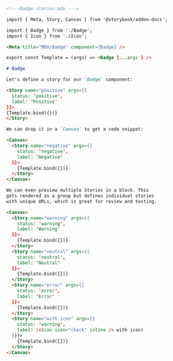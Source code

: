 ```md
<!---Badge.stories.mdx --->

import { Meta, Story, Canvas } from '@storybook/addon-docs';

import { Badge } from './Badge';
import { Icon } from './Icon';

<Meta title="MDX/Badge" component={Badge} />

export const Template = (args) => <Badge {...args } />

# Badge

Let's define a story for our `Badge` component:

<Story name="positive" args={{
  status: 'positive',
  label: 'Positive'
}}>
{Template.bind({})}
</Story>

We can drop it in a `Canvas` to get a code snippet:

<Canvas>
  <Story name="negative" args={{
    status: 'negative', 
    label: 'Negative'
  }}>
    {Template.bind({})}
  </Story>
</Canvas>

We can even preview multiple Stories in a block. This
gets rendered as a group but defines individual stories
with unique URLs, which is great for review and testing.

<Canvas>
  <Story name="warning" args={{
    status: 'warning',
    label: 'Warning' 
  }}>
    {Template.bind({})}
  </Story>
  <Story name="neutral" args={{
    status: 'neutral', 
    label: 'Neutral' 
  }}>
    {Template.bind({})}
  </Story>
  <Story name="error" args={{
    status: 'error', 
    label: 'Error' 
  }}>
    {Template.bind({})}
  </Story>
  <Story name="with icon" args={{
    status: 'warning', 
    label: (<Icon icon="check" inline /> with icon)
  )}}>
    {Template.bind({})}
  </Story>
</Canvas>
```